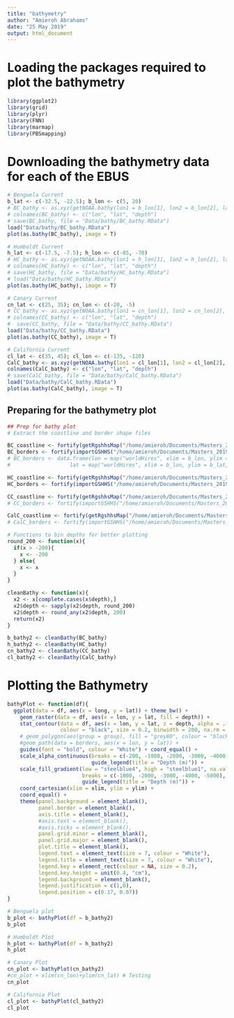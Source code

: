 ```yaml
---
title: "bathymetry"
author: "Amieroh Abrahams"
date: "25 May 2019"
output: html_document
---
```


# Loading the packages required to plot the bathymetry
```r
library(ggplot2)
library(grid)
library(plyr)
library(FNN)
library(marmap)
library(PBSmapping)
```

# Downloading the bathymetry data for each of the EBUS

```r
# Benguela Current
b_lat <- c(-32.5, -22.5); b_lon <- c(5, 20)
# BC_bathy <- as.xyz(getNOAA.bathy(lon1 = b_lon[1], lon2 = b_lon[2], lat1 = b_lat[1], lat2 = b_lat[2], resolution = 4))
# colnames(BC_bathy) <- c("lon", "lat", "depth")
# save(BC_bathy, file = "Data/bathy/BC_bathy.RData")
load("Data/bathy/BC_bathy.RData")
plot(as.bathy(BC_bathy), image = T)

# Humboldt Current
h_lat <- c(-17.5, -7.5); h_lon <- c(-85, -70)
# HC_bathy <- as.xyz(getNOAA.bathy(lon1 = h_lon[1], lon2 = h_lon[2], lat1 = h_lat[1], lat2 = h_lat[2], resolution =  4))
# colnames(HC_bathy) <- c("lon", "lat", "depth")
# save(HC_bathy, file = "Data/bathy/HC_bathy.RData")
# load("Data/bathy/HC_bathy.RData")
plot(as.bathy(HC_bathy), image = T)

# Canary Current
cn_lat <- c(25, 35); cn_lon <- c(-20, -5)
# CC_bathy <- as.xyz(getNOAA.bathy(lon1 = cn_lon[1], lon2 = cn_lon[2], lat1 = cn_lat[1], lat2 = cn_lat[2], resolution =  4))
# colnames(CC_bathy) <- c("lon", "lat", "depth")
#  save(CC_bathy, file = "Data/bathy/CC_bathy.RData")
load("Data/bathy/CC_bathy.RData")
plot(as.bathy(CC_bathy), image = T)

# California Current
cl_lat <- c(35, 45); cl_lon <- c(-135, -120)
CalC_bathy <- as.xyz(getNOAA.bathy(lon1 = cl_lon[1], lon2 = cl_lon[2], lat1 = cl_lat[1], lat2 = cl_lat[2], resolution =  4))
colnames(CalC_bathy) <- c("lon", "lat", "depth")
# save(CalC_bathy, file = "Data/bathy/CalC_bathy.RData")
load("Data/bathy/CalC_bathy.RData")
plot(as.bathy(CalC_bathy), image = T)
```

## Preparing for the bathymetry plot

```r
## Prep for bathy plot
# Extract the coastline and border shape files

BC_coastline <- fortify(getRgshhsMap("/home/amieroh/Documents/Masters_2019/Upwelling/gshhs_i.b", xlim = b_lon, ylim = b_lat))
BC_borders <- fortify(importGSHHS("/home/amieroh/Documents/Masters_2019/Upwelling/wdb_borders_i.b", xlim = b_lon, ylim = b_lat)) # Doesn't plot well...
# BC_borders <- data.frame(lon = map("worldHires", xlim = b_lon, ylim = b_lat, boundary = FALSE, plot = FALSE)$x,
#                   lat = map("worldHires", xlim = b_lon, ylim = b_lat, boundary = FALSE, plot = FALSE)$y) # Also not...

HC_coastline <- fortify(getRgshhsMap("/home/amieroh/Documents/Masters_2019/Upwelling/gshhs_i.b", xlim = c(h_lon[1]+360, h_lon[2]+360), ylim = h_lat))
HC_borders <- fortify(importGSHHS("/home/amieroh/Documents/Masters_2019/Upwelling/wdb_borders_i.b", xlim = h_lon, ylim = h_lat))

CC_coastline <- fortify(getRgshhsMap("/home/amieroh/Documents/Masters_2019/Upwelling/gshhs_i.b", xlim = cn_lon, ylim = cn_lat))
# CC_borders <- fortify(importGSHHS("/home/amieroh/Documents/Masters_2019/Upwelling/gshhs_i.b", xlim = cn_lon, ylim = cn_lat))

CalC_coastline <- fortify(getRgshhsMap("/home/amieroh/Documents/Masters_2019/Upwelling/gshhs_i.b", xlim = c(cl_lon[1]+360, cl_lon[2]+360), ylim = cl_lat))
# CalC_borders <- fortify(importGSHHS("/home/amieroh/Documents/Masters_2019/Upwelling/gshhs_i.b", xlim = cl_lon, ylim = cl_lat))

# Functions to bin depths for better plotting
round_200 <- function(x){
  if(x > -200){
    x <- -200
  } else{
    x <- x
  }
}

cleanBathy <- function(x){
  x2 <- x[complete.cases(x$depth),]
  x2$depth <- sapply(x2$depth, round_200)
  x2$depth <- round_any(x2$depth, 200)
  return(x2)
}

b_bathy2 <- cleanBathy(BC_bathy)
h_bathy2 <- cleanBathy(HC_bathy)
cn_bathy2 <- cleanBathy(CC_bathy)
cl_bathy2 <- cleanBathy(CalC_bathy)
```

# Plotting the Bathymetry

```r
bathyPlot <- function(df){
  ggplot(data = df, aes(x = long, y = lat)) + theme_bw() +
    geom_raster(data = df, aes(x = lon, y = lat, fill = depth)) +
    stat_contour(data = df, aes(x = lon, y = lat, z = depth, alpha = ..level..), 
                 colour = "black", size = 0.2, binwidth = 200, na.rm = TRUE, show_guide = FALSE) +
    # geom_polygon(aes(group = group), fill = "grey80", colour = "black", size = 0.2, show_guide = FALSE) +
    #geom_path(data = borders, aes(x = lon, y = lat)) +
    guides(font = "bold", colour = "White") + coord_equal() +
    scale_alpha_continuous(breaks = c(-200, -1000, -2000, -3000, -4000, -5000),
                           guide_legend(title = "Depth (m)")) +
    scale_fill_gradient(low = "steelblue4", high = "steelblue1", na.value = "steelblue4", 
                        breaks = c(-1000, -2000, -3000, -4000, -5000),
                        guide_legend(title = "Depth (m)")) +
    coord_cartesian(xlim = xlim, ylim = ylim) +
    coord_equal() +
    theme(panel.background = element_blank(),
          panel.border = element_blank(),
          axis.title = element_blank(),
          #axis.text = element_blank(),
          #axis.ticks = element_blank(),
          panel.grid.minor = element_blank(),
          panel.grid.major = element_blank(),
          plot.title = element_blank(),
          legend.text = element_text(size = 7, colour = "White"),
          legend.title = element_text(size = 7, colour = "White"),
          legend.key = element_rect(colour = NA, size = 0.2),
          legend.key.height = unit(0.4, "cm"),
          legend.background = element_blank(),
          legend.justification = c(1,0), 
          legend.position = c(0.17, 0.07))
}

# Benguela plot
b_plot <- bathyPlot(df = b_bathy2)
b_plot

# Humboldt Plot
h_plot <- bathyPlot(df = h_bathy2)
h_plot

# Canary Plot
cn_plot <- bathyPlot(cn_bathy2)
#cn_plot + xlim(cn_lon)+ylim(cn_lat) # Testing
cn_plot

# California Plot
cl_plot <- bathyPlot(cl_bathy2)
cl_plot
```

















